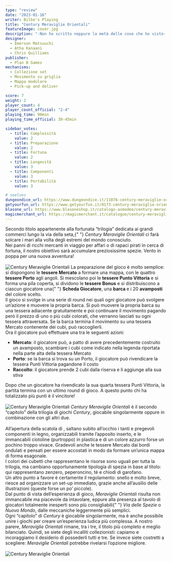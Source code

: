 ```yaml
---
type: "review"
date: "2023-01-16"
writer: Bilbo's Playing
title: "Century Meraviglie Orientali"
featureImage: cover.jpg
description: "-Non ho scritto neppure la metà delle cose che ho visto- cit. Marco Polo"
designer:
  - Emerson Matsuuchi
  - Atha Kanaani
  - Chris Quilliams
publisher:
  - Plan B Games
mechanisms:
  - Collezione set
  - Movimento su griglia
  - Mappa modulare
  - Pick-up and deliver

score: 7
weight: 2
player_count: 4
player_count_official: "2-4"
playing_time: 90min
playing_time_official: 30-45min

sidebar_votes:
  - title: Complessità
    value: 2
  - title: Preparazione
    value: 2
  - title: Fortuna
    value: 2
  - title: Longevità
    value: 3
  - title: Componenti
    value: 3
  - title: Portabilità
    value: 3

# seelves
dungeondice_url: https://www.dungeondice.it/11076-century-meraviglie-orientali.html
getyourfun_url: https://www.getyourfun.it/0173-century-meraviglie-orientali-giochi-per-famiglia.html?fast_search=fs
blasone_url: https://www.blasoneshop.it/catalogo-asmodee/century-meraviglie-orientali-72-1969
magicmerchant_url: https://magicmerchant.it/catalogue/century-meraviglie-orientali-35801/
---
```


<Setting>
  Secondo titolo appartenente alla fortunata “trilogia” dedicata ai grandi commerci lungo la via della seta,{" "}
  <em>Century Meraviglie Orientali</em> ci farà solcare i mari alla volta degli estremi del mondo conosciuto. <br />
  Nei panni di ricchi mercanti in viaggio per affari o di rapaci pirati in cerca di fortuna, il nostro obiettivo sarà accumulare
  preziosissime spezie. Vento in poppa per una nuova avventura!
  <br />
  &nbsp;
  <br />
</Setting>

<img src="./game1.jpg" alt="Century Meraviglie Orientali" />

<Rules>
  La preparazione del gioco è molto semplice: si dispongono le <strong>tessere Mercato</strong> a formare una mappa, con
  le quattro <strong>tessere Porto</strong> agli angoli. Si mescolano poi le <strong>tessere Punto Vittoria</strong> e
  si forma una pila coperta, si dividono le <strong>tessere Bonus</strong> e si distribuiscono a ciascun giocatore una{" "}
  <strong>Scheda Giocatore</strong>, una <strong>barca </strong>e i 20 <strong>avamposti </strong>del colore scelto.
  <br />
  Il gioco si svolge in una serie di round nei quali ogni giocatore può svolgere un’azione e muovere la propria barca.
  Si può muovere la propria barca su una tessera adiacente gratuitamente e poi continuare il movimento pagando però il
  prezzo di uno o più cubi colorati, che verranno lasciati su ogni tessera attraversata. Se la barca termina il
  movimento su una tessera Mercato contenente dei cubi, può raccoglierli. <br />
  Ora il giocatore può effettuare una tra le seguenti azioni: <br />
  <ul>
    <li>
      <strong>Mercato</strong>: il giocatore può, a patto di avere precedentemente costruito un avamposto, scambiare i
      cubi come indicato nella legenda riportata nella parte alta della tessera Mercato
    </li>
    <li>
      <strong>Porto</strong>: se la barca si trova su un Porto, il giocatore può rivendicare la tessera Punti Vittoria
      pagandone il costo
    </li>
    <li>
      <strong>Raccolto</strong>: il giocatore prende 2 cubi dalla riserva e li aggiunge alla sua stiva
    </li>
  </ul>
  Dopo che un giocatore ha rivendicato la sua quarta tessera Punti Vittoria, la partita termina con un ultimo round di gioco.
  A questo punto chi ha totalizzato più punti è il vincitore!
  <br />
  &nbsp;
  <br />
</Rules>

<img src="./game2.jpg" alt="Century Meraviglie Orientali" />

<Feedback>
  <em>Century Meraviglie Orientali</em> è il secondo “capitolo” della trilogia di giochi <em>Century</em>, giocabile
  singolarmente oppure in combinazione con gli altri due.
  <br />
  <br />
  All’apertura della scatola di , saltano subito all’occhio i tanti e pregevoli componenti in legno, organizzabili tramite
  l’apposito inserto, e le immancabili ciotoline (purtroppo) in plastica e di un colore azzurro forse un pochino troppo vivace.
  Gradevoli anche le tessere Mercato dai bordi ondulati e pensati per essere accostati in modo da formare un’unica mappa
  di forma esagonale. <br />
  I colori dei cubetti che rappresentano le risorse sono uguali per tutta la trilogia, ma cambiano opportunamente
  tipologia di spezia in base al titolo: qui rappresentano zenzero, peperoncino, tè e chiodi di garofano. <br />
  Un altro punto a favore è certamente il regolamento: snello e molto breve, riesce ad organizzare un set-up immediato, grazie
  anche all’ausilio delle illustrazioni (queste forse un po’ piccole). <br />
  Dal punto di vista dell’esperienza di gioco, <em>Meraviglie Orientali</em> risulta non immancabile ma piacevole da
  intavolare, eppure alla presenza al tavolo di giocatori totalmente inesperti sono più consigliabili{" "}
  <em>Via delle Spezie</em> o <em>Nuovo Mondo</em>, dalle meccaniche leggermente più semplici. <br />
  Ogni “capitolo” di <em>Century</em> è giocabile singolarmente, ma è anche possibile unire i giochi per creare un’esperienza
  ludica più complessa. A nostro parere, <em>Meraviglie Orientali</em> rimane, tra i tre, il titolo più completo e meglio
  bilanciato. Quindi, se siete degli incalliti collezionisti: capiamo e incoraggiamo il desiderio di possederli tutti e tre.
  Se invece siete costretti a scegliere: <em>Meraviglie Orientali</em> potrebbe rivelarsi l’opzione migliore.
  <br />
  &nbsp;
  <br />
</Feedback>

<img src="./game3.jpg" alt="Century Meraviglie Orientali" />
